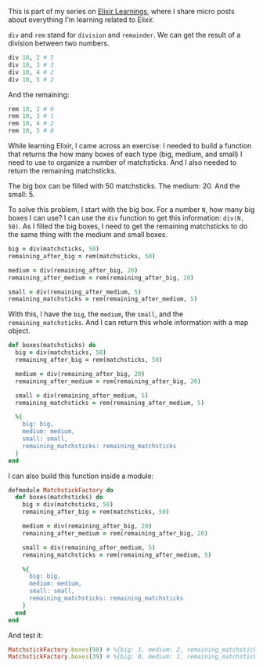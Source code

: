 This is part of my series on [Elixir Learnings](/series/elixir-learnings), where I share micro posts about everything I'm learning related to Elixir.

`div` and `rem` stand for `division` and `remainder`. We can get the result of a division between two numbers.

```ruby
div 10, 2 # 5
div 10, 3 # 3
div 10, 4 # 2
div 10, 5 # 2
```

And the remaining:

```ruby
rem 10, 2 # 0
rem 10, 3 # 1
rem 10, 4 # 2
rem 10, 5 # 0
```

While learning Elixir, I came across an exercise: I needed to build a function that returns the how many boxes of each type (big, medium, and small) I need to use to organize a number of matchsticks. And I also needed to return the remaining matchsticks.

The big box can be filled with 50 matchsticks. The medium: 20. And the small: 5.

To solve this problem, I start with the big box. For a number `N`, how many big boxes I can use? I can use the `div` function to get this information: `div(N, 50)`. As I filled the big boxes, I need to get the remaining matchsticks to do the same thing with the medium and small boxes.

```ruby
big = div(matchsticks, 50)
remaining_after_big = rem(matchsticks, 50)

medium = div(remaining_after_big, 20)
remaining_after_medium = rem(remaining_after_big, 20)

small = div(remaining_after_medium, 5)
remaining_matchsticks = rem(remaining_after_medium, 5)
```

With this, I have the `big`, the `medium`, the `small`, and the `remaining_matchsticks`. And I can return this whole information with a map object.

```ruby
def boxes(matchsticks) do
  big = div(matchsticks, 50)
  remaining_after_big = rem(matchsticks, 50)

  medium = div(remaining_after_big, 20)
  remaining_after_medium = rem(remaining_after_big, 20)

  small = div(remaining_after_medium, 5)
  remaining_matchsticks = rem(remaining_after_medium, 5)

  %{
    big: big,
    medium: medium,
    small: small,
    remaining_matchsticks: remaining_matchsticks
  }
end
```

I can also build this function inside a module:

```ruby
defmodule MatchstickFactory do
  def boxes(matchsticks) do
    big = div(matchsticks, 50)
    remaining_after_big = rem(matchsticks, 50)

    medium = div(remaining_after_big, 20)
    remaining_after_medium = rem(remaining_after_big, 20)

    small = div(remaining_after_medium, 5)
    remaining_matchsticks = rem(remaining_after_medium, 5)

    %{
      big: big,
      medium: medium,
      small: small,
      remaining_matchsticks: remaining_matchsticks
    }
  end
end
```

And test it:

```ruby
MatchstickFactory.boxes(98) # %{big: 1, medium: 2, remaining_matchsticks: 3, small: 1}
MatchstickFactory.boxes(39) # %{big: 0, medium: 1, remaining_matchsticks: 4, small: 3}
```
